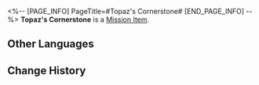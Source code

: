 <%-- [PAGE_INFO]
PageTitle=#Topaz's Cornerstone#
[END_PAGE_INFO] --%>
{{Item Infobox
|id          = 140461
|image       = Item Topaz's Cornerstone.png
|type        = Mission Item
|invCategory = Missions
|rarity      = 3
|effect      = 
|description = 
}}
'''Topaz's Cornerstone''' is a [[Mission Item]].

==Other Languages==
{{Other Languages
|en   = Topaz's Cornerstone
|zhs  = 托帕的基石
|zht  = 托帕的基石
|ja   = トパーズの基石
|ko   = 토파즈의 초석
|es   = Piedra angular de Topaz
|fr   = Pierre angulaire de Topaz
|ru   = Камень Топаз
|th   = หินศิลาของ Topaz
|vi   = Đá Tảng Của Topaz
|de   = Topaz’ Kernstein
|id   = Batu Landasan Topaz
|pt   = Alicerce de Topaz
}}

==Change History==
{{Change History|2.1}}